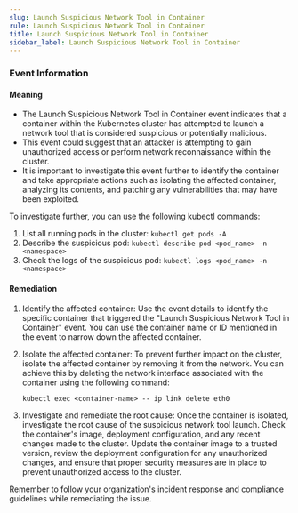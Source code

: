 ```yaml
--- 
slug: Launch Suspicious Network Tool in Container
rule: Launch Suspicious Network Tool in Container
title: Launch Suspicious Network Tool in Container
sidebar_label: Launch Suspicious Network Tool in Container
---
```

                   
### Event Information

#### Meaning

- The Launch Suspicious Network Tool in Container event indicates that a container within the Kubernetes cluster has attempted to launch a network tool that is considered suspicious or potentially malicious.
- This event could suggest that an attacker is attempting to gain unauthorized access or perform network reconnaissance within the cluster.
- It is important to investigate this event further to identify the container and take appropriate actions such as isolating the affected container, analyzing its contents, and patching any vulnerabilities that may have been exploited.

To investigate further, you can use the following kubectl commands:
1. List all running pods in the cluster: `kubectl get pods -A`
2. Describe the suspicious pod: `kubectl describe pod <pod_name> -n <namespace>`
3. Check the logs of the suspicious pod: `kubectl logs <pod_name> -n <namespace>`

#### Remediation

1. Identify the affected container: Use the event details to identify the specific container that triggered the "Launch Suspicious Network Tool in Container" event. You can use the container name or ID mentioned in the event to narrow down the affected container.

2. Isolate the affected container: To prevent further impact on the cluster, isolate the affected container by removing it from the network. You can achieve this by deleting the network interface associated with the container using the following command:
   ```
   kubectl exec <container-name> -- ip link delete eth0
   ```

3. Investigate and remediate the root cause: Once the container is isolated, investigate the root cause of the suspicious network tool launch. Check the container's image, deployment configuration, and any recent changes made to the cluster. Update the container image to a trusted version, review the deployment configuration for any unauthorized changes, and ensure that proper security measures are in place to prevent unauthorized access to the cluster.

Remember to follow your organization's incident response and compliance guidelines while remediating the issue.


 